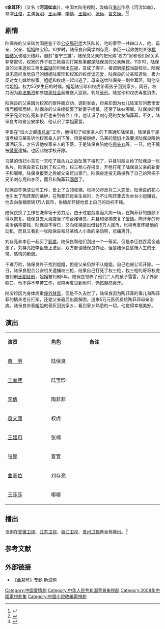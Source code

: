 {{Otheruses|subject=中国大陆电视剧《金耳环》|other=其他同名条目|金耳环}}
{{电视节目信息框
| 名称     = 金耳环
| 别名     = 河流如血
| 英文名称 = <!-- ''{{lang|en| }}''  -->
| 图片     = Jinerhuan poster.jpg
| 图说     = 海报
| 分类     = 现代剧
| 原创者   = 海岩《河流如血》
| 导演     = [[汪俊_(导演)|汪俊]]
| 监制     = 海岩
| 出品人   = 
| 编剧     = [[海岩|海岩]]
| 制作人   = 
| 摄影     = 
| 演出     = 黄明<br>王丽坤<br>李倩<br>王媛可<br>张俪<br>袁文康
| 配音     =
| 旁白     = 
| 主题曲   = 
| 片尾曲   = 
| 插曲     = 
| 地区     = {{CHNML}}
| 语言     = 普通话
| 集数     = 30集
| 每集长   = 45分钟
| 制作公司 = 中圣春秋影视文化有限公司<br>世纪英雄电影投资有限公司
| 首播地区 = 
| 电视网   = 
| 开始     = 
| 结束     = 
| 先于     = 
| 后于     = 
| 相关剧集 = 
| 官方网站 = 
}}
《'''金耳环'''》（又名《'''河流如血'''》），中国大陆电视剧，改编自[[海岩|海岩]]作品《河流如血》，导演[[汪俊_(导演)|汪俊]]，主演[[黃宥明|黄明]]、[[王丽坤|王丽坤]]、[[李倩_(演员)|李倩]]、[[王媛可|王媛可]]、[[张俪|张俪]]、[[袁文康|袁文康]]。<ref name="fish">{{cite web |url=http://ent.qq.com/a/20081210/000435.htm |title=《金耳环》今晚上星播出 王丽坤首演苦情戏 |date=2008-12-10 |accessdate=2014-03-07|work=腾讯网|archive-date=2014-03-07 |archive-url=https://web.archive.org/web/20140307104318/http://ent.qq.com/a/20081210/000435.htm |dead-url=no}}</ref><ref>{{cite web |url=http://ent.qq.com/a/20080911/000244.htm |title=电视剧《金耳环》热播 王媛可靠演技征服观众 |date=2008-09-11 |accessdate=2014-03-07|work=腾讯网 |archive-date=2014-03-07 |archive-url=https://web.archive.org/web/20140307104323/http://ent.qq.com/a/20080911/000244.htm |dead-url=no}}</ref>

==剧情==
陆保良的父亲陆为国是鉴宁市[[公安局|公安局]][[刑侦|刑侦]]大队队长，他的家里一共四口人，他、母亲、父亲、姐姐陆宝珍。10岁时，陆保良和同学刘存亮、李臣一起效仿刘关张[[桃园结义|桃园结义]]也磕头结拜，自封“鉴宁三雄”。陆保良父亲的把兄弟“权力”家和他们家关系非常密切，权家的养子权三枪每次打架惹事都是陆保良的父亲解救。11岁时，陆保良的父亲送权三枪出[[监狱|监狱]]的时候出[[车祸|车祸]]，变成了瘸子，被调到[[学校|学校]]当副校长。陆保良无意间发觉自己的姐姐陆宝珍和权家的权虎[[恋爱|谈恋爱]]，陆保良的父亲知道后，极力反对女儿嫁给权家。姐姐和权虎一起出逃了，母亲送给陆保良一副金耳环，叫他交给姐姐。权力55岁生日的时候，姐姐陆宝珍和权虎带着孩子回到家乡，同日，权力因为[[非法集资|非法集资]]和参加[[黑社会|黑社会]]而被送入监狱，判处[[死刑|死刑]]。陆宝珍和权虎再度消失。

陆保良的父亲因为权家的案件而立功，调到省会，母亲却因为女儿陆宝珍的悲惨爱情而郁郁而终。陆保良的父亲续弦娶了新妻子杨某，还带了妹妹嘟嘟。陆保良的拜把子兄弟刘存亮和李臣也来到省会工作，他认识了刘存亮的女友陶菲菲，不久，陆保良考取省公安学校，他认识了学姐夏萱。

李臣在“焰火之都[[夜总会|夜总会]]”工作，他得知了权家亲人的下落通知陆保良，陆保良于是请老板马某告诉他权家亲人的下落，但是被拒绝，马某的[[情妇|情妇]]小乖要求陆保良陪她潇洒玩乐，才告诉他权家亲人的下落，于是陆保良陪她吃[[摇头丸|摇头丸]]等，一日，他不慎被[[警察|警察]]逮捕，也因此被学校开除。

马某的情妇小乖在一天吃了摇头丸之后坠落下楼死了，并且叫朋友给了陆保良一张名片，陆保良拿它找到了权三枪，权三枪心存报复，开枪打死了陆保良父亲的新妻子和嘟嘟。陆保良报案之后被父亲赶出家门。陆保良走投无路投靠了自己的拜把子兄弟刘存亮和李臣，而且和陶菲菲[[同居|同居]]了。

陆保良在保洁公司工作，爱上了白领张楠，张楠父母反对二人恋爱。陆保良的花心也引发了陶菲菲的嫉妒，在陶菲菲母亲生病时，为不让陶菲菲去当坐台小姐赚钱，他去向张楠借钱1万人民币，张楠却怀疑他爱上自己的动机不纯。

陆保良换了工作在洗车场干劳力活，由于过度劳累而大病一场，在陶菲菲的照顾下得以恢复。陆保良去大酒店当了前台接待员，并且和张楠恢复了[[爱情|爱情]]。陶菲菲的母亲治病需要钱，陆保良不得已，又向张楠提出借钱5万人民币，张楠再度怀疑他的动机，而且又看到一张陆保良和马某情人小乖的亲热照，悲痛离开。

刘存亮和李臣一起买了[[彩票|彩票]]，陆保良帮他们刮出一个一等奖，但是李臣独吞奖金逃走了。刘存亮把李臣告上法庭，双方都请陆保良作证，但是陆保良感慨人生的无常、感情的脆弱。

千难万险，陆保良终于找到姐姐，但是父亲仍然不认姐姐。自己也被公司开除。一日，陆保良配合公安机关逮捕权三枪，结果自己打死了权三枪，权三枪的哥哥权虎被判刑[[无期徒刑|无期徒刑]]，姐姐被判刑5年。陆保良领养了他们二人的孩子雷雷，为了养家糊口，他不得不辛劳工作，张楠再度见到他时，仍然飘然离开。

陆宝珍因为身体病重[[保外就医|保外就医]]，但是不久去世了，陆保良因为陶菲菲的事儿和陶菲菲的情夫老丘打架，还是父亲最后出面解围，送来5万元医药费给陶菲菲母亲治病。陆保良带着姐姐的骨灰回到家乡，看到家乡熟悉的一切，他觉得幸福美好。

== 演出 ==
{|class="wikitable" width="20%"
|- style="background:cornflowerblue; color:white" align=center
|style="width:5%"|'''演员'''||style="width:5%"|'''角色'''||style="width:10%"|'''备注'''
|-
| [[黃宥明|黄　明]] || 陆保良 ||   
|-
| [[王丽坤|王丽坤]] || 陆宝珍 ||   
|- 
| [[李倩_(演员)|李倩]] || 陶菲菲 ||   
|- 
| [[袁文康|袁文康]] || 权虎 ||   
|-
| [[王媛可|王媛可]] || 张楠 ||   
|-
| [[张俪|张俪]] || 夏萱 ||   
|- 
| [[曲高位|曲高位]] || 刘存亮 ||   
|- 
|[[王莎莎_(演员)|王莎莎]]|| 嘟嘟 ||   
|}

== 播出 ==
该剧在[[安徽卫视|安徽卫视]]、[[江苏卫视|江苏卫视]]、[[浙江卫视|浙江卫视]]、[[贵州卫视|贵州卫视]]黄金档播出。<ref>{{cite web |url=http://ent.qq.com/a/20081208/000248.htm |title=四大卫视齐播《金耳环》 海岩大打亲情牌(图) |accessdate=2014-03-07|date=2008-12-08 |work=腾讯网 |archive-date=2014-03-07 |archive-url=https://web.archive.org/web/20140307104327/http://ent.qq.com/a/20081208/000248.htm |dead-url=no }}</ref>

==参考文献==
{{reflist}}

== 外部链接 ==
* [http://ent.sina.com.cn/f/v/hlrx/ 《金耳环》专题] {{Wayback|url=http://ent.sina.com.cn/f/v/hlrx/ |date=20140307100614 }} 新浪网

{{DEFAULTSORT:J金}}
[[Category:中國愛情劇|Category:中國愛情劇]]
[[Category:中华人民共和国背景电视剧|Category:中华人民共和国背景电视剧]]
[[Category:2008年中國電視劇集|Category:2008年中國電視劇集]]
[[Category:中國小說改編電視劇|Category:中國小說改編電視劇]]